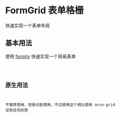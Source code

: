 # FormGrid 表单格栅

快速实现一个表单布局

## 基本用法

使用 [formily](https://formilyjs.org/zh-CN) 快速实现一个简易表单

<code src='~/form-grid/basic.tsx' />

## 原生用法

不推荐使用，但是也能使用，不过使用这个相比使用 arco-grid 没有任何优势

<code src='~/form-grid/origin.tsx' />
